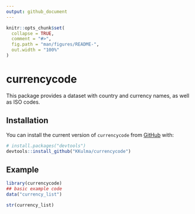 ```yaml
---
output: github_document
---
```


<!-- README.md is generated from README.Rmd. Please edit that file -->

```r
knitr::opts_chunk$set(
  collapse = TRUE,
  comment = "#>",
  fig.path = "man/figures/README-",
  out.width = "100%"
)
```
# currencycode

<!-- badges: start -->
<!-- badges: end -->

This package provides a dataset with country and currency names, as well as ISO codes.

## Installation

You can install the current version of `currencycode` from [GitHub](https://github.com/) with:

``` r
# install.packages("devtools")
devtools::install_github("KKulma/currencycode")
```
## Example

```r
library(currencycode)
## basic example code
data("currency_list")

str(currency_list)
```
